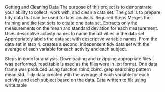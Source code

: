 Getting and Cleaning Data
The purpose of this project is to demonstrate your ability to collect, work with, and clean a data set. The goal is to prepare tidy data that can be used for later analysis.
Required Steps
Merges the training and the test sets to create one data set.
Extracts only the measurements on the mean and standard deviation for each measurement. 
Uses descriptive activity names to name the activities in the data set
Appropriately labels the data set with descriptive variable names. 
From the data set in step 4, creates a second, independent tidy data set with the average of each variable for each activity and each subject.

Steps in code for analysis.
Downloading and unzipping appropriate files was performed.
read.table is used as the files were in .txt format.
One data frame was produced using function rbind,cbind.
grep searching pattern mean,std.
Tidy data  created with the average of each variable for each activity and each subject based on the data.
Data written to file using write.table